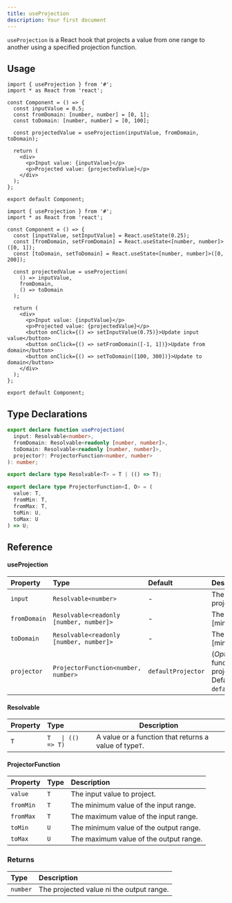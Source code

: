 ```yaml
---
title: useProjection
description: Your first document
---
```


`useProjection` is a React hook that projects a value from one range to another using a specified projection function.

## Usage

```tsx
import { useProjection } from '#';
import * as React from 'react';

const Component = () => {
  const inputValue = 0.5;
  const fromDomain: [number, number] = [0, 1];
  const toDomain: [number, number] = [0, 100];

  const projectedValue = useProjection(inputValue, fromDomain, toDomain);

  return (
    <div>
      <p>Input value: {inputValue}</p>
      <p>Projected value: {projectedValue}</p>
    </div>
  );
};

export default Component;
```

```tsx
import { useProjection } from '#';
import * as React from 'react';

const Component = () => {
  const [inputValue, setInputValue] = React.useState(0.25);
  const [fromDomain, setFromDomain] = React.useState<[number, number]>([0, 1]);
  const [toDomain, setToDomain] = React.useState<[number, number]>([0, 200]);

  const projectedValue = useProjection(
    () => inputValue,
    fromDomain,
    () => toDomain
  );

  return (
    <div>
      <p>Input value: {inputValue}</p>
      <p>Projected value: {projectedValue}</p>
      <button onClick={() => setInputValue(0.75)}>Update input value</button>
      <button onClick={() => setFromDomain([-1, 1])}>Update from domain</button>
      <button onClick={() => setToDomain([100, 300])}>Update to domain</button>
    </div>
  );
};

export default Component;
```

## Type Declarations

```typescript
export declare function useProjection(
  input: Resolvable<number>,
  fromDomain: Resolvable<readonly [number, number]>,
  toDomain: Resolvable<readonly [number, number]>,
  projector?: ProjectorFunction<number, number>
): number;

export declare type Resolvable<T> = T | (() => T);

export declare type ProjectorFunction<I, O> = (
  value: T,
  fromMin: T,
  fromMax: T,
  toMin: U,
  toMax: U
) => U;
```

## Reference

#### useProjection

| Property     | Type                                    | Default            | Description                                                                     |
| :----------- | :-------------------------------------- | :----------------- | :------------------------------------------------------------------------------ |
| `input`      | `Resolvable<number>`                    | -                  | The input value to project.                                                     |
| `fromDomain` | `Resolvable<readonly [number, number]>` | -                  | The input range [min, max].                                                     |
| `toDomain`   | `Resolvable<readonly [number, number]>` | -                  | The output range [min, max].                                                    |
| `projector`  | `ProjectorFunction<number, number>`     | `defaultProjector` | (_Optional_) The function to project the value. Defaults to `defaultProjector`. |

#### Resolvable

| Property | Type               | Description                                            |
| :------- | :----------------- | ------------------------------------------------------ |
| `T`      | `T   \| (() => T)` | A value or a function that returns a value of type`T`. |

#### ProjectorFunction

| Property  | Type | Description                            |
| :-------- | :--- | :------------------------------------- |
| `value`   | `T`  | The input value to project.            |
| `fromMin` | `T`  | The minimum value of the input range.  |
| `fromMax` | `T`  | The maximum value of the input range.  |
| `toMin`   | `U`  | The minimum value of the output range. |
| `toMax`   | `U`  | The maximum value of the output range. |

### Returns

| Type     | Description                              |
| :------- | :--------------------------------------- |
| `number` | The projected value ni the output range. |